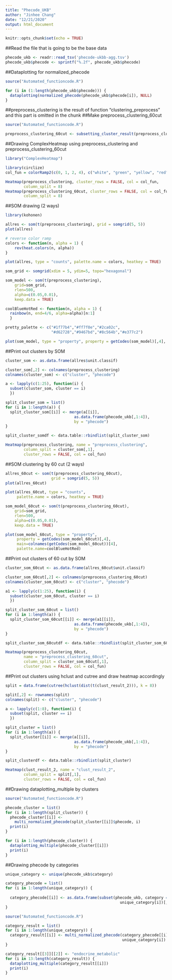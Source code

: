 ```yaml
---
title: "Phecode_UKB"
author: "Jinhee Chang"
date: "12/21/2020"
output: html_document
---
```


```r
knitr::opts_chunk$set(echo = TRUE)
```

##Read the file that is going to be the base data
```r
phecode_ukb <- readr::read_tsv('phecode-ukbb-agg.tsv')
phecode_ukb$phecode <- sprintf("%.2f", phecode_ukb$phecode)
```
##Dataplotting for normalized_phecode
```r
source("Automated_functioncode.R")

for (i in (1:length(phecode_ukb$phecode))) {
  dataplotting(normalized_phecode(phecode_ukb$phecode[i]), NULL)
}
```

##preprocess_clustering is the result of function "clustering_preprocess" and this part is omitted in the chunk
##Make preprocess_clustering_60cut 
```r
source("Automated_functioncode.R")

preprocess_clustering_60cut <- subsetting_cluster_result(preprocess_clustering, 60)
```

##Drawing ComplexHeatmap using preprocess_clustering and preprocess_clustering_60cut
```r
library("ComplexHeatmap")

library(circlize)
col_fun = colorRamp2(c(0, 1, 2, 4), c("white", "green", "yellow", "red"))

Heatmap(preprocess_clustering, cluster_rows = FALSE, col = col_fun,
        column_split = 8)
Heatmap(preprocess_clustering_60cut, cluster_rows = FALSE, col = col_fun,
        column_split = 8)
```
##SOM drawing (2 ways)
```r
library(kohonen)

allres <- som(t(preprocess_clustering), grid = somgrid(5, 5))
plot(allres)

# reverse color ramp
colors <- function(n, alpha = 1) {
    rev(heat.colors(n, alpha))
}

plot(allres, type = "counts", palette.name = colors, heatkey = TRUE)

som_grid <- somgrid(xdim = 5, ydim=5, topo="hexagonal")

som_model <- som(t(preprocess_clustering), 
    grid=som_grid, 
    rlen=500, 
    alpha=c(0.05,0.01), 
    keep.data = TRUE)

coolBlueHotRed <- function(n, alpha = 1) {
  rainbow(n, end=4/6, alpha=alpha)[n:1]
  }

pretty_palette <- c("#1f77b4","#ff7f0e","#2ca02c",
                    "#d62728","#9467bd","#8c564b","#e377c2")

plot(som_model, type = "property", property = getCodes(som_model)[,4], main=colnames(getCodes(som_model))[4], palette.name=coolBlueHotRed)
```

##Print out clusters by SOM
```r
cluster_som <- as.data.frame(allres$unit.classif)

cluster_som[,2] <- colnames(preprocess_clustering)
colnames(cluster_som) <- c("cluster", "phecode")

a <- lapply(c(1:25), function(i) {
  subset(cluster_som, cluster == i)
  })

split_cluster_som = list()
for (i in 1:length(a)) {
  split_cluster_som[[i]] <- merge(a[[i]],
                              as.data.frame(phecode_ukb[,1:4]), 
                              by = "phecode")
}

split_cluster_somdf <- data.table::rbindlist(split_cluster_som)

Heatmap(preprocess_clustering, name = "preprocess_clustering", 
        column_split = cluster_som[,1],
        cluster_rows = FALSE, col = col_fun)
```

##SOM clustering by 60 cut (2 ways)
```r
allres_60cut <- som(t(preprocess_clustering_60cut), 
                    grid = somgrid(5, 5))
plot(allres_60cut)

plot(allres_60cut, type = "counts", 
     palette.name = colors, heatkey = TRUE)

som_model_60cut <- som(t(preprocess_clustering_60cut), 
    grid=som_grid, 
    rlen=500, 
    alpha=c(0.05,0.01), 
    keep.data = TRUE)

plot(som_model_60cut, type = "property", 
     property = getCodes(som_model_60cut)[,4],
     main=colnames(getCodes(som_model_60cut))[4],
     palette.name=coolBlueHotRed)
```

##Print out clusters of 60 cut by SOM
```r
cluster_som_60cut <- as.data.frame(allres_60cut$unit.classif)

cluster_som_60cut[,2] <- colnames(preprocess_clustering_60cut)
colnames(cluster_som_60cut) <- c("cluster", "phecode")

a1 <- lapply(c(1:25), function(i) {
  subset(cluster_som_60cut, cluster == i)
  })

split_cluster_som_60cut = list()
for (i in 1:length(a)) {
  split_cluster_som_60cut[[i]] <- merge(a1[[i]],
                              as.data.frame(phecode_ukb[,1:4]), 
                              by = "phecode")
}

split_cluster_som_60cutdf <- data.table::rbindlist(split_cluster_som_60cut)

Heatmap(preprocess_clustering_60cut, 
        name = "preprocess_clustering_60cut", 
        column_split = cluster_som_60cut[,1],
        cluster_rows = FALSE, col = col_fun)
```

##Print out clusters using hclust and cutree and draw heatmap accordingly
```r
split = data.frame(cutree(hclust(dist(t(clust_result_2))), k = 8))

split[,2] <- rownames(split)
colnames(split) <- c("cluster", "phecode")

a <- lapply(c(1:8), function(i) {
  subset(split, cluster == i)
  })

split_cluster = list()
for (i in 1:length(a)) {
  split_cluster[[i]] <- merge(a[[i]],
                              as.data.frame(phecode_ukb[,1:4]), 
                              by = "phecode")
}

split_clusterdf <- data.table::rbindlist(split_cluster)

Heatmap(clust_result_2, name = "clust_result_2", 
        column_split = split[,1],
        cluster_rows = FALSE, col = col_fun)
```

##Drawing dataplotting_multiple by clusters
```r
source("Automated_functioncode.R")

phecode_cluster = list()
for (i in 1:length(split_cluster)) {
  phecode_cluster[[i]] <-
    multi_normalized_phecode(split_cluster[[i]]$phecode, i)
  print(i)
}

for (i in 1:length(phecode_cluster)) {
  dataplotting_multiple(phecode_cluster[[i]])
  print(i)
}
```

##Drawing phecode by categories
```r
unique_category <- unique(phecode_ukb$category)

category_phecode = list()
for (i in 1:length(unique_category)) {
  
  category_phecode[[i]] <- as.data.frame(subset(phecode_ukb, category ==
                                                  unique_category[i])[,1])
}

source("Automated_functioncode.R")

category_result = list()
for (i in 1:length(unique_category)) {
  category_result[[i]] <- multi_normalized_phecode(category_phecode[[i]]$phecode,
                                                   unique_category[i])
}

category_result[[3]][[2]] <- "endocrine_metabolic"
for (i in 13:length(category_result)) {
  dataplotting_multiple(category_result[[i]])
  print(i)
}
```
